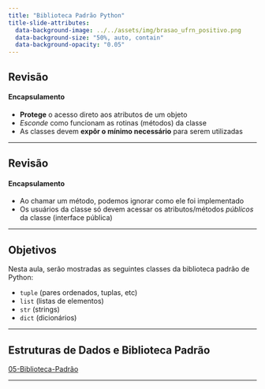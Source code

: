 ```yaml
---
title: "Biblioteca Padrão Python"
title-slide-attributes:
  data-background-image: ../../assets/img/brasao_ufrn_positivo.png
  data-background-size: "50%, auto, contain"
  data-background-opacity: "0.05"
---
```


## Revisão
#### Encapsulamento

- __Protege__ o acesso direto aos atributos de um objeto
- *Esconde* como funcionam as rotinas (métodos) da classe
- As classes devem __expôr o mínimo necessário__ para serem utilizadas

---

## Revisão
#### Encapsulamento

- Ao chamar um método, podemos ignorar como ele foi implementado
- Os usuários da classe só devem acessar os atributos/métodos *públicos* da classe (interface pública)

---

## Objetivos

Nesta aula, serão mostradas as seguintes classes da biblioteca
padrão de Python:

- `tuple` (pares ordenados, tuplas, etc)
- `list` (listas de elementos)
- `str` (strings)
- `dict` (dicionários)

---

## Estruturas de Dados e Biblioteca Padrão

[05-Biblioteca-Padrão](05-Biblioteca-Padrao.ipynb)

---